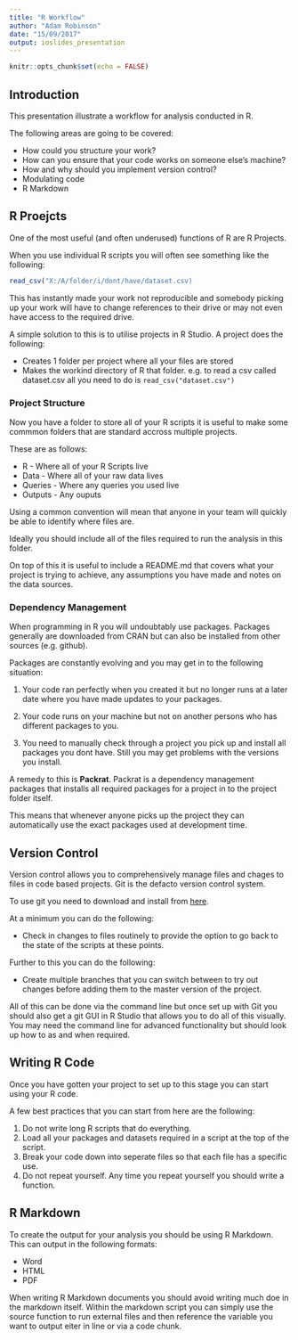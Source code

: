 ```yaml
---
title: "R Workflow"
author: "Adam Robinson"
date: "15/09/2017"
output: ioslides_presentation
---
```


```r
knitr::opts_chunk$set(echo = FALSE)
```

## Introduction

This presentation illustrate a workflow for analysis conducted in R. 

The following areas are going to be covered:

- How could you structure your work?
- How can you ensure that your code works on someone else's machine?
- How and why should you implement version control?
- Modulating code
- R Markdown

## R Proejcts

One of the most useful (and often underused) functions of R are R Projects.

When you use individual R scripts you will often see something like the following: 

```r
read_csv("X:/A/folder/i/dont/have/dataset.csv)
```

This has instantly made your work not reproducible and somebody picking up your work will have to change references to their drive or may not even have access to the required drive. 

  A simple solution to this is to utilise projects in R Studio. A project does the following:

- Creates 1 folder per project where all your files are stored
- Makes the workind directory of R that folder. e.g. to read a csv called dataset.csv all you need to do is `read_csv("dataset.csv")`

### Project Structure

Now you have a folder to store all of your R scripts it is useful to make some commmon folders that are standard accross multiple projects. 

These are as follows:

- R - Where all of your R Scripts live
- Data - Where all of your raw data lives
- Queries - Where any queries you used live
- Outputs - Any ouputs

Using a common convention will mean that anyone in your team will quickly be able to identify where files are. 

Ideally you should include all of the files required to run the analysis in this folder.

On top of this it is useful to include a README.md that covers what your project is trying to achieve, any assumptions you have made and notes on the data sources. 

### Dependency Management

When programming in R you will undoubtably use packages. Packages generally are downloaded from CRAN but can also be installed from other sources (e.g. github). 

Packages are constantly evolving and you may get in to the following situation:

1. Your code ran perfectly when you created it but no longer runs at a later date where you have made updates to your packages.

2. Your code runs on your machine but not on another persons who has different packages to you. 

3. You need to manually check through a project you pick up and install all packages you dont have. Still you may get problems with the versions you install. 

A remedy to this is **Packrat**. Packrat is a dependency management packages that installs all required packages for a project in to the project folder itself. 

This means that whenever anyone picks up the project they can automatically use the exact packages used at development time.

## Version Control 

Version control allows you to comprehensively manage files and chages to files in code based projects. Git is the defacto version control system. 

To use git you need to download and install from [here](https://git-scm.com).

At a minimum you can do the following:

- Check in changes to files routinely to provide the option to go back to the state of the scripts at these points. 

Further to this you can do the following:

- Create multiple branches that you can switch between to try out changes before adding them to the master version of the project. 

All of this can be done via the command line but once set up with Git you should also get a git GUI in R Studio that allows you to do all of this visually. You may need the command line for advanced functionality but should look up how to as and when required. 

## Writing R Code

Once you have gotten your project to set up to this stage you can start using your R code. 

A few best practices that you can start from here are the following:

1. Do not write long R scripts that do everything.
2. Load all your packages and datasets required in a script at the top of the script. 
3. Break your code down into seperate files so that each file has a specific use. 
4. Do not repeat yourself. Any time you repeat yourself you should write a function. 

## R Markdown

To create the output for your analysis you should be using R Markdown. This can output in the following formats:

- Word
- HTML
- PDF

When writing R Markdown documents you should avoid writing much doe in the markdown itself. Within the markdown script you can simply use the source function to run external files and then reference the variable you want to output eiter in line or via a code chunk.




